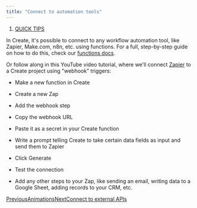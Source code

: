 ```yaml
---
title: "Connect to automation tools"
---
```


1. [QUICK TIPS](/create/quick-tips)

In Create, it's possible to connect to any workflow automation tool, like Zapier, Make.com, n8n, etc. using functions. For a full, step-by-step guide on how to do this, check our [functions docs](https://docs.create.xyz/create/builder-add-ons/functions#external-apis).

Or follow along in this YouTube video tutorial, where we'll connect [Zapier](https://zapier.com/) to a Create project using "webhook" triggers:

* Make a new function in Create

* Create a new Zap

* Add the webhook step

* Copy the webhook URL

* Paste it as a secret in your Create function

* Write a prompt telling Create to take certain data fields as input and send them to Zapier

* Click Generate

* Test the connection

* Add any other steps to your Zap, like sending an email, writing data to a Google Sheet, adding records to your CRM, etc.

[PreviousAnimations](/create/quick-tips/animations)[NextConnect to external APIs](/create/quick-tips/connect-to-external-apis)
